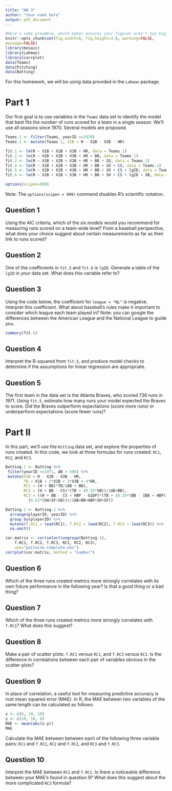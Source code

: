 ```yaml
---
title: "HW 3"
author: "Your name here"
output: pdf_document
---
```


```r
#Here's some preamble, which makes ensures your figures aren't too big
knitr::opts_chunk$set(fig.width=6, fig.height=3.6, warning=FALSE,
message=FALSE)
library(mosaic)
library(Lahman)
library(corrplot)
data(Teams)
data(Pitching)
data(Batting)
```

For this homework, we will be using data provided in the `Lahman` package. 

# Part 1


Our first goal is to use variables in the `Teams` data set to identify the model that best fits the number of runs scored for a team in a single season. We'll use all seasons since 1970. Several models are proposed. 

```r
Teams.1 <- filter(Teams, yearID >=1970)
Teams.1 <- mutate(Teams.1, X1B = H - X2B - X3B - HR)

fit.1 <- lm(R ~ X1B + X2B + X3B + HR, data = Teams.1)
fit.2 <- lm(R ~ X1B + X2B + X3B + HR + BB, data = Teams.1)
fit.3 <- lm(R ~ X1B + X2B + X3B + HR + BB + SO, data = Teams.1)
fit.4 <- lm(R ~ X1B + X2B + X3B + HR + BB + SO + CS, data = Teams.1)
fit.5 <- lm(R ~ X1B + X2B + X3B + HR + BB + SO + CS + lgID, data = Teams.1)
fit.6 <- lm(R ~ X1B + X2B + X3B + HR + BB + SO + CS + lgID + SB, data = Teams.1)

options(scipen=999)
```

Note: The `options(scipen = 999)` command disables R's scientific notation.

## Question 1

Using the AIC criteria, which of the six models would you recommend for measuring runs scored on a team-wide level?  From a baseball perspective, what does your choice suggest about certain measurements as far as their link to runs scored?


## Question 2

One of the coefficients in `fit.5` and `fit.6` is `lgID`. Generate a table of the `lgID` in your data set. What does this variable refer to?


## Question 3

Using the code below, the coefficient for `league = "NL"` is negative. Interpret this coefficient. What about baseball's rules make it important to consider which league each team played in? Note: you can google the differences between the American League and the National League to guide you.

```r
summary(fit.5)
```


## Question 4

Interpret the R-squared from `fit.5`, and produce model checks to determine if the assumptions for linear regression are appropriate. 


## Question 5

The first team in the data set is the Atlanta Braves, who scored 736 runs in 1971. Using `fit.5`, estimate how many runs your model expected the Braves to score. Did the Braves outperform expectations (score more runs) or underperform expectations (score fewer runs)? 


# Part II

In this part, we'll use the `Hitting` data set, and explore the properties of runs created. In this code, we look at three formulas for runs created: `RC1`, `RC2`, and `RC3`. 

```r
Batting.1 <- Batting %>% 
 filter(yearID >=1971, AB > 500) %>%
 mutate(X1B = H - X2B - X3B - HR, 
        TB = X1B + 2*X2B + 3*X3B + 4*HR, 
        RC1 = (H + BB)*TB/(AB + BB),
        RC2 = (H + BB - CS)*(TB + (0.55*SB))/(AB+BB),
        RC3 = ((H + BB - CS + HBP - GIDP)*(TB + (0.26*(BB - IBB + HBP))) + 
          (0.52*(SH+SF+SB)))/(AB+BB+HBP+SH+SF))

Batting.2 <- Batting.1 %>%
  arrange(playerID, yearID) %>%
  group_by(playerID) %>%
  mutate(f.RC1 = lead(RC1), f.RC2 = lead(RC2), f.RC3 = lead(RC3)) %>%
  na.omit()

cor.matrix <- cor(select(ungroup(Batting.2), 
    f.RC1, f.RC2, f.RC3, RC1, RC2, RC3), 
    use="pairwise.complete.obs")
corrplot(cor.matrix, method = "number")

```

## Question 6

Which of the three runs created metrics more strongly correlates with its own future performance in the following year?  Is that a good thing or a bad thing?


## Question 7

Which of the three runs created metrics more strongly correlates with `f.RC1`? What does this suggest?


## Question 8

Make a pair of scatter plots: `f.RC1` versus `RC1`, and `f.RC3` versus `RC3`. Is the difference in correlations between each pair of variables obvious in the scatter plots?

## Question 9

In place of correlation, a useful tool for measuring predictive accuracy is root mean squared error (MAE). In R, the MAE between two variables of the same length can be calculated as follows:

```r
x <- c(6, 10, 10)
y <- c(10, 10, 8)
MAE <- mean(abs(x-y))
MAE
```

Calculate the MAE between between each of the following three variable pairs: `RC1` and `f.RC1`, `RC2` and `f.RC2`, and `RC3` and `f.RC3`.

## Question 10

Interpret the MAE between `RC1` and `f.RC1`. Is there a noticeable difference between your MAE's found in question 9?  What does this suggest about the more complicated `RC3` formula?


